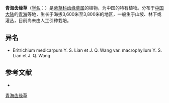 {{Speciesbox
| name = 青海齿缘草
| status = 
| status_system = 
| image =
| genus = Eritrichium
| species = medicarpum
| authority = Y. S. Lian et J. Q. Wang
}}

'''青海齿缘草'''（[[学名|学名]]：{{lang|la|''Eritrichium medicarpum''}}）是[[紫草科|紫草科]][[齿缘草属|齿缘草属]]的植物，为中国的特有植物。分布于[[中国大陆|中国大陆]]的[[青海|青海]]等地，生长于海拔3,600米至3,800米的地区，一般生于山坡、林下或灌丛，目前尚未由人工引种栽培。

== 异名 ==
* Eritrichium medicarpum Y. S. Lian et J. Q. Wang var. macrophyllum Y. S. Lian et J. Q. Wang

== 参考文献 ==
<div class="references-small">
* {{cite web| url =http://www.bioinfo.cn/db05/KmzwSpecies.php?action=view&id=1703| title =青海齿缘草| work =《中国高等植物数据库全库》| publisher =中国科学院微生物研究所| author =昆明植物研究所| accessdate =2009-02-22| deadurl =yes| archiveurl =https://web.archive.org/web/20160305101339/http://www.bioinfo.cn/db05/KmzwSpecies.php?action=view&id=1703| archivedate =2016-03-05}}
</div>
{{Taxonbar|from=Q15225639}}

[[Category:山琉璃草属|青海齿缘草]]


{{植物小作品}}